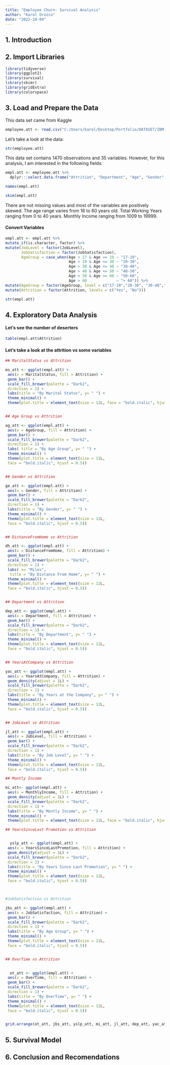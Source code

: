 ```yaml
---
title: "Employee Churn- Survival Analysis"
author: "Karol Orozco"
date: "2022-10-04"
---
```


## 1. Introduction



## 2. Import Libraries

```r
library(tidyverse)
library(ggplot2)
library(survival)
library(skimr)
library(gridExtra)
library(colorspace) 

```

## 3. Load and Prepare the Data

This data set came from Kaggle

```r
employee.att <- read.csv("C:/Users/karol/Desktop/Portfolio/DATASET/IBM-HR-Employee-Attrition.csv")
```

Let's take a look at the data:

```r
str(employee.att)
```

This data set contains 1470 observations and 35 variables. However, for this analysis, I am interested in the following fields:

```r
empl.att <- employee.att %>%
  dplyr:::select.data.frame("Attrition", "Department", "Age", "Gender", "MaritalStatus", "DistanceFromHome", "JobSatisfaction", "JobLevel", "YearsAtCompany", "YearsSinceLastPromotion", "OverTime", "MonthlyIncome")

names(empl.att)
```

```r
skim(empl.att)
```

There are not missing values and most of the variables are positively skewed.
The age range varies from 18 to 60 years old.
Total Working Years ranging from 0 to 40 years.
Monthly Income ranging from 1009 to 19999.


#### Convert Variables


```r

empl.att <- empl.att %>%
mutate_if(is.character, factor) %>% 
mutate(JobLevel = factor(JobLevel),
       JobSatisfaction = factor(JobSatisfaction),
       AgeGroup = case_when(Age > 17 & Age <= 19 ~ "17-19",
                            Age > 19 & Age <= 30 ~ "20-30",
                            Age > 30 & Age <= 40 ~ "30-40",
                            Age > 40 & Age <= 50 ~ "40-50",
                            Age > 50 & Age <= 60 ~ "50-60", 
                            Age > 60             ~ "> 60")) %>% 
mutate(AgeGroup = factor(AgeGroup, level = c("17-19","20-30", "30-40","40-50","50-60","> 60")))%>% 
mutate(Attrition = factor(Attrition, levels = c("Yes", "No")))

str(empl.att)
```


## 4. Exploratory Data Analysis

#### Let's see the number of deserters

```r
table(empl.att$Attrition)
```

#### Let's take a look at the attrition vs some variables

```r

## MaritalStatus vs Attrition

ms_att <- ggplot(empl.att) +
 aes(x = MaritalStatus, fill = Attrition) +
 geom_bar() +
 scale_fill_brewer(palette = "Dark2", 
 direction = 1) +
 labs(title = "By Marital Status", y= " ") +
 theme_minimal() +
 theme(plot.title = element_text(size = 12L, face = "bold.italic", hjust = 0.5))


## Age Group vs Attrition

ag_att <- ggplot(empl.att) +
 aes(x = AgeGroup, fill = Attrition) +
 geom_bar() +
 scale_fill_brewer(palette = "Dark2", 
 direction = 1) +
 labs( title = "By Age Group", y= " ") +
 theme_minimal() +
 theme(plot.title = element_text(size = 12L, 
 face = "bold.italic", hjust = 0.5))


## Gender vs Attrition

ge_att <- ggplot(empl.att) +
 aes(x = Gender, fill = Attrition) +
 geom_bar() +
 scale_fill_brewer(palette = "Dark2", 
 direction = 1) +
 labs(title = "By Gender", y= " ") +
 theme_minimal() +
 theme(plot.title = element_text(size = 12L, 
 face = "bold.italic", hjust = 0.5))


## DistanceFromHome vs Attrition

dh_att <- ggplot(empl.att) +
 aes(x = DistanceFromHome, fill = Attrition) +
 geom_bar() +
 scale_fill_brewer(palette = "Dark2", 
 direction = 1) +
 labs( x= "Miles",
  title = "By Distance From Home", y= " ") +
 theme_minimal() +
 theme(plot.title = element_text(size = 12L, 
 face = "bold.italic", hjust = 0.5))


## Department vs Attrition

dep_att <- ggplot(empl.att) +
 aes(x = Department, fill = Attrition) +
 geom_bar() +
 scale_fill_brewer(palette = "Dark2", 
 direction = 1) +
 labs(title = "By Department", y= " ") +
 theme_minimal() +
 theme(plot.title = element_text(size = 12L, 
 face = "bold.italic", hjust = 0.5))


## YearsAtCompany vs Attrition

yac_att <- ggplot(empl.att) +
 aes(x = YearsAtCompany, fill = Attrition) +
 geom_density(adjust = 1L) +
 scale_fill_brewer(palette = "Dark2", 
 direction = 1) +
 labs(title = "By Years at the Company", y= " ") +
 theme_minimal() +
 theme(plot.title = element_text(size = 12L, 
 face = "bold.italic", hjust = 0.5))


## JobLevel vs Attrition

jl_att <- ggplot(empl.att) +
 aes(x = JobLevel, fill = Attrition) +
 geom_bar() +
 scale_fill_brewer(palette = "Dark2", 
 direction = 1) +
 labs(title = "By Job Level", y= " ") +
 theme_minimal() +
 theme(plot.title = element_text(size = 12L, 
 face = "bold.italic", hjust = 0.5))

## Montly Income

mi_att<- ggplot(empl.att) +
 aes(x = MonthlyIncome, fill = Attrition) +
 geom_density(adjust = 1L) +
 scale_fill_brewer(palette = "Dark2", 
 direction = 1) +
 labs(title = "By Montly Income", y= " ") +
 theme_minimal() +
 theme(plot.title = element_text(size = 12L, face = "bold.italic", hjust = 0.5))

## YearsSinceLast Promotion vs Attrition


  yslp_att <- ggplot(empl.att) +
 aes(x = YearsSinceLastPromotion, fill = Attrition) +
 geom_density(adjust = 1L) +
 scale_fill_brewer(palette = "Dark2", 
 direction = 1) +
 labs(title = "By Years Since Last Promotion", y= " ") +
 theme_minimal() +
 theme(plot.title = element_text(size = 12L, 
 face = "bold.italic", hjust = 0.5))



#JobSatisfaction vs Attrition

jbs_att <- ggplot(empl.att) +
 aes(x = JobSatisfaction, fill = Attrition) +
 geom_bar() +
 scale_fill_brewer(palette = "Dark2", 
 direction = 1) +
 labs(title = "By Age Group", y= " ") +
 theme_minimal() +
 theme(plot.title = element_text(size = 12L, 
 face = "bold.italic", hjust = 0.5))


## OverTime vs Attrition

  
  ot_att <- ggplot(empl.att) +
 aes(x = OverTime, fill = Attrition) +
 geom_bar() +
 scale_fill_brewer(palette = "Dark2", 
 direction = 1) +
 labs(title = "By OverTime", y= " ") +
 theme_minimal() +
 theme(plot.title = element_text(size = 12L, 
 face = "bold.italic", hjust = 0.5))


grid.arrange(ot_att, jbs_att, yslp_att, mi_att, jl_att, dep_att, yac_att, ms_att, ag_att, ge_att, dh_att, ncol = 3, nrow = 4)

```


## 5. Survival Model


## 6. Conclusion and Recomendations


